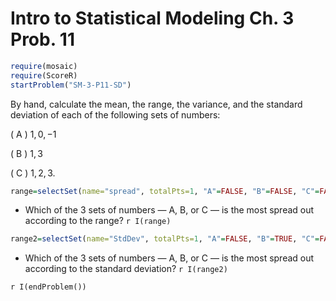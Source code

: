 Intro to Statistical Modeling Ch. 3 Prob. 11
========================================================
```{r include=FALSE}
require(mosaic)
require(ScoreR)
startProblem("SM-3-P11-SD")
```

By hand, calculate the mean, the range, the variance, and the standard
deviation of each of the following sets of numbers:

  ( A ) $1, 0, -1$

  ( B ) $1, 3$

  ( C ) $1, 2, 3$.
  
```{r include=FALSE}
range=selectSet(name="spread", totalPts=1, "A"=FALSE, "B"=FALSE, "C"=FALSE, "No way to know"=FALSE, "All the same"=TRUE)
```
* Which of the 3 sets of numbers --- A, B, or C --- is the most spread out according to the range? `r I(range)`

```{r include=FALSE}
range2=selectSet(name="StdDev", totalPts=1, "A"=FALSE, "B"=TRUE, "C"=FALSE, "No way to know"=FALSE, "All the same"=FALSE)
```
* Which of the 3 sets of numbers  --- A, B, or C --- is the most spread out according to the standard deviation? `r I(range2)`

`r I(endProblem())`